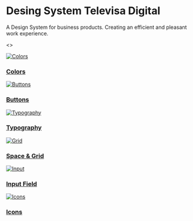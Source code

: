 
<Meta title="Home" />

<style>{`
    h1{
        text-align: center;
    }
    p {
        text-align: center;
        font-size: 12px;
    }
  .Options {
        display: grid;
        gap: 20px 10px;
        grid-template-columns: repeat(2, 45%);
        grid-template-rows: repeat(3, minmax(120px, 1fr));
        justify-content: center;
        width: 100%;
        align-items: center;
        margin: 15px auto;
  }
  .OptionHome{
        display: block;
        text-align: left;
        border: solid 1px;
        border-color: #cccccc;
        background-color: #ffffff;
        height: 100%;
        min-height: 100px;     
  }

  a:hover {
            box-shadow: 0 0 11px rgba(33, 33, 33, 0.2);
        }

    .OptionCaption{
        display: block;
        padding: 6px;
        max-height: 24px;
        height: auto;
        overflow: hidden;
    }

    .OptionTitle{
        font-size: 12px;
        font-weight: bold;
        color: #121212;
        line-height: 14px;
    }

    @media (min-width: 1024px) and (max-width: 1440px){
        .Options {
        display: grid;
        gap: 20px 30px;
        margin: 24px auto;
        grid-template-columns: repeat(3, 30%);
        grid-template-rows: repeat(2, 50%);
        justify-content: center;
        width: 100%;
        align-items: center;
       } 
    }

`}</style>

# Desing System Televisa Digital

A Design System for business products. Creating an efficient and pleasant work experience.

<>
<div class="Options">
    <a class="OptionHome" href="/">
    <img class="imagen" src={colors} alt="Colors" />
    <div class="OptionCaption">
    <h3 class="OptionTitle">Colors</h3>
    </div>
    </a>
    <a class="OptionHome" href="/?path=/story/desing-system-atoms-buttons--button">
    <img class="imagen" src={button} alt="Buttons" />
    <div class="OptionCaption">
    <h3 class="OptionTitle">Buttons</h3>
    </div>
    </a>
    <a class="OptionHome" href="/">
    <img class="imagen" src={typo} alt="Typography" />
    <div class="OptionCaption">
    <h3 class="OptionTitle">Typography</h3>
    </div>
    </a>
    <a class="OptionHome" href="/">
    <img class="imagen" src={spaces} alt="Grid" />
    <div class="OptionCaption">
    <h3 class="OptionTitle">Space & Grid</h3>
    </div>
    </a>
    <a class="OptionHome" href="/?path=/story/desing-system-atoms-inputs--inputs">
    <img class="imagen" src={inputs} alt="Input" />
    <div class="OptionCaption">
    <h3 class="OptionTitle">Input Field</h3>
    </div>
    </a>
    <a class="OptionHome" href="/?path=/story/desing-system-atoms-icons--icons">
    <img class="imagen" src={icons} alt="Icons" />
    <div class="OptionCaption">
    <h3 class="OptionTitle">Icons</h3>
    </div>
    </a>


</div>
</>

